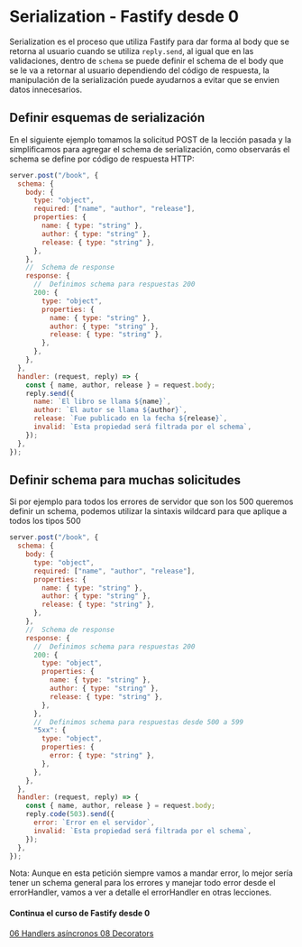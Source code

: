 
# Serialization - Fastify desde 0

Serialization es el proceso que utiliza Fastify para dar forma al body que se retorna al usuario cuando se
utiliza `reply.send`, al igual que en las validaciones, dentro de `schema` se puede definir el schema de
el body que se le va a retornar al usuario dependiendo del código de respuesta, la manipulación de la serialización
puede ayudarnos a evitar que se envien datos innecesarios.

## Definir esquemas de serialización

En el siguiente ejemplo tomamos la solicitud POST de la lección pasada y la simplificamos para agregar
el schema de serialización, como observarás el schema se define por código de respuesta HTTP:

```js
server.post("/book", {
  schema: {
    body: {
      type: "object",
      required: ["name", "author", "release"],
      properties: {
        name: { type: "string" },
        author: { type: "string" },
        release: { type: "string" },
      },
    },
    //  Schema de response
    response: {
      //  Definimos schema para respuestas 200
      200: {
        type: "object",
        properties: {
          name: { type: "string" },
          author: { type: "string" },
          release: { type: "string" },
        },
      },
    },
  },
  handler: (request, reply) => {
    const { name, author, release } = request.body;
    reply.send({
      name: `El libro se llama ${name}`,
      author: `El autor se llama ${author}`,
      release: `Fue publicado en la fecha ${release}`,
      invalid: `Esta propiedad será filtrada por el schema`,
    });
  },
});
```

## Definir schema para muchas solicitudes

Si por ejemplo para todos los errores de servidor que son los 500 queremos definir un schema,
podemos utilizar la sintaxis wildcard para que aplique a todos los tipos 500

```js
server.post("/book", {
  schema: {
    body: {
      type: "object",
      required: ["name", "author", "release"],
      properties: {
        name: { type: "string" },
        author: { type: "string" },
        release: { type: "string" },
      },
    },
    //  Schema de response
    response: {
      //  Definimos schema para respuestas 200
      200: {
        type: "object",
        properties: {
          name: { type: "string" },
          author: { type: "string" },
          release: { type: "string" },
        },
      },
      //  Definimos schema para respuestas desde 500 a 599
      "5xx": {
        type: "object",
        properties: {
          error: { type: "string" },
        },
      },
    },
  },
  handler: (request, reply) => {
    const { name, author, release } = request.body;
    reply.code(503).send({
      error: `Error en el servidor`,
      invalid: `Esta propiedad será filtrada por el schema`,
    });
  },
});
```

Nota: Aunque en esta petición siempre vamos a mandar error, lo mejor sería tener un schema general para los errores
y manejar todo error desde el errorHandler, vamos a ver a detalle el errorHandler en otras lecciones.

<div className="pt-6 pb-4">
  <h4 className="text-xl text-center font-semibold text-gray-800">
    Continua el curso de Fastify desde 0
  </h4>
  <div className="flex text-lg justify-between pt-2">
    <a
      className="text-blue-600 font-semibold"
      href="/cursos/curso-fastify-desde-0/fastify-06-handlers-asincronos"
    >
      <FontAwesomeIcon icon="chevron-left" /> 06 Handlers asíncronos
    </a>
    <a
      className="text-blue-600 font-semibold"
      href="/cursos/curso-fastify-desde-0/fastify-08-decorators"
    >
      08 Decorators <FontAwesomeIcon icon="chevron-right" />
    </a>
  </div>
</div>
